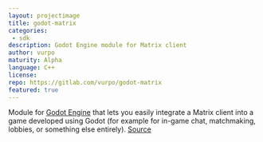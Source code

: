 ```yaml
---
layout: projectimage
title: godot-matrix
categories: 
 - sdk
description: Godot Engine module for Matrix client
author: vurpo
maturity: Alpha
language: C++
license: 
repo: https://gitlab.com/vurpo/godot-matrix
featured: true
---
```


Module for [Godot Engine](https://godotengine.org) that lets you easily integrate a Matrix client into a game developed using Godot (for example for in-game chat, matchmaking, lobbies, or something else entirely). [Source](https://gitlab.com/vurpo/godot-matrix)
